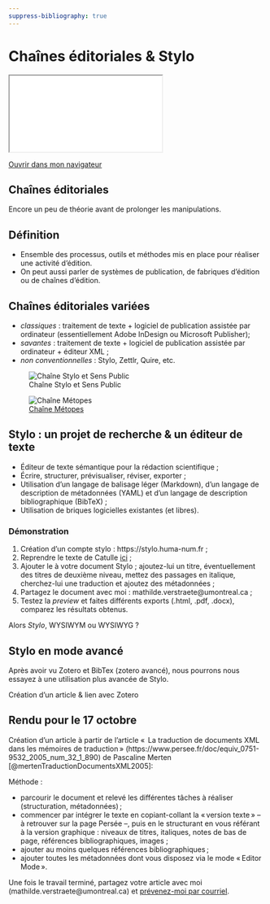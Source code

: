 ```yaml
---
suppress-bibliography: true
---
```


# Chaînes éditoriales & Stylo 

::: {.content-visible when-format="html" unless-format="revealjs"}

```{=html}
<iframe src="_slides/stylo.html"></iframe>
```
[Ouvrir dans mon navigateur](_slides/stylo.html){target="_blank"} 

::: 

## Chaînes éditoriales  

Encore un peu de théorie avant de prolonger les manipulations. 

## Définition 

- Ensemble des processus, outils et méthodes mis en place pour réaliser une activité d’édition.
- On peut aussi parler de systèmes de publication, de fabriques d’édition ou de chaînes d’édition. 

## Chaînes éditoriales variées 

- *classiques* : traitement de texte + logiciel de publication assistée par ordinateur (essentiellement Adobe InDesign ou Microsoft Publisher); 
- *savantes* : traitement de texte + logiciel de publication assistée par ordinateur + éditeur XML ; 
- *non conventionnelles* : Stylo, Zettlr, Quire, etc.

![Chaîne Stylo et Sens Public](img/chaine-stylo-sp.png)

</section>
<section>

![[Chaîne Métopes](https://distam.hypotheses.org/4102)](img/metopes.png)

## Stylo : un projet de recherche & un éditeur de texte 

- Éditeur de texte sémantique pour la rédaction scientifique ; 
- Écrire, structurer, prévisualiser, réviser, exporter ; 
- Utilisation d’un langage de balisage léger (Markdown), d’un langage de description de métadonnées (YAML) et d’un langage de  description bibliographique (BibTeX) ; 
- Utilisation de briques logicielles existantes (et libres). 

### Démonstration

1. Création d'un compte stylo : https://stylo.huma-num.fr ; 
2. Reprendre le texte de Catulle [ici](plein-texte.qmd#poids) ; 
3. Ajouter le à votre document Stylo ; ajoutez-lui un titre, éventuellement des titres de deuxième niveau, mettez des passages en italique, cherchez-lui une traduction et ajoutez des métadonnées ; 
4. Partagez le document avec moi : mathilde.verstraete@umontreal.ca ; 
5. Testez la *preview* et faites différents exports (.html, .pdf, .docx), comparez les résultats obtenus. 

Alors *Stylo*, WYSIWYM ou WYSIWYG ? 

## Stylo en mode avancé 

Après avoir vu Zotero et BibTex (zotero avancé), nous pourrons nous essayez à une utilisation plus avancée de Stylo. 

Création d'un article & lien avec Zotero

## Rendu pour le 17 octobre 

Création d’un article à partir de l’article «  La traduction de documents XML dans les mémoires de traduction » (https://www.persee.fr/doc/equiv_0751-9532_2005_num_32_1_890) de Pascaline Merten [@mertenTraductionDocumentsXML2005]:

Méthode :

- parcourir le document et relevé les différentes tâches à réaliser (structuration, métadonnées) ; 
- commencer par intégrer le texte en copiant-collant la « version texte » -- à retrouver sur la page Persée --, puis en le structurant en vous référant à la version graphique : niveaux de titres, italiques, notes de bas de page, références bibliographiques, images ;
- ajouter au moins quelques références bibliographiques ; 
- ajouter toutes les métadonnées dont vous disposez via le mode « Editor Mode ». 

Une fois le travail terminé, partagez votre article avec moi (mathilde.verstraete@umontreal.ca) et [prévenez-moi par courriel](mailto:mathilde.verstraete@umontreal.ca).